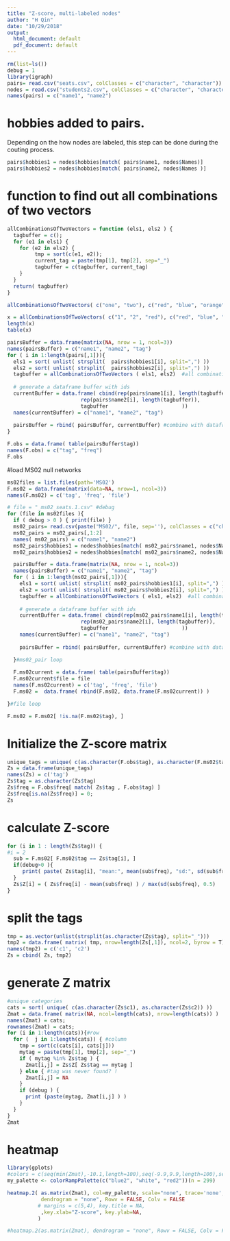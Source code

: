```yaml
---
title: "Z-score, multi-labeled nodes"
author: "H Qin"
date: "10/29/2018"
output:
  html_document: default
  pdf_document: default
---
```


```r
rm(list=ls())
debug = 1
library(igraph)
pairs= read.csv("seats.csv", colClasses = c("character", "character"))
nodes = read.csv("students2.csv", colClasses = c("character", "character", "character"))
names(pairs) = c("name1", "name2")
```

# hobbies added to pairs. 
Depending on the how nodes are labeled, this step can be done during the couting process. 

```r
pairs$hobbies1 = nodes$hobbies[match( pairs$name1, nodes$Names)]
pairs$hobbies2 = nodes$hobbies[match( pairs$name2, nodes$Names )]
```

# function to find out all combinations of two vectors
```r
allCombinationsOfTwoVectors = function (els1, els2 ) {
  tagbuffer = c();
  for (e1 in els1) {
    for (e2 in els2) {
         tmp = sort(c(e1, e2));
         current_tag = paste(tmp[1], tmp[2], sep="_")
         tagbuffer = c(tagbuffer, current_tag)
    }
  }
  return( tagbuffer)
}
```

```r
allCombinationsOfTwoVectors( c("one", "two"), c("red", "blue", "orange"))
```

```r
x = allCombinationsOfTwoVectors( c("1", "2", "red"), c("red", "blue", "orange", "2"))
length(x)
table(x)
```

```r
pairsBuffer = data.frame(matrix(NA, nrow = 1, ncol=3))
names(pairsBuffer) = c("name1", "name2", "tag")
for ( i in 1:length(pairs[,1])){
  els1 = sort( unlist( strsplit(  pairs$hobbies1[i], split=",") ))
  els2 = sort( unlist( strsplit(  pairs$hobbies2[i], split=",") ))
  tagbuffer = allCombinationsOfTwoVectors ( els1, els2)  #all combinations
  
  # generate a dataframe buffer with ids
  currentBuffer = data.frame( cbind(rep(pairs$name1[i], length(tagbuffer)), 
                        rep(pairs$name2[i], length(tagbuffer)), 
                        tagbuffer                        ))
  names(currentBuffer) = c("name1", "name2", "tag")
  
  pairsBuffer = rbind( pairsBuffer, currentBuffer) #combine with dataframe buffer
}

F.obs = data.frame( table(pairsBuffer$tag))
names(F.obs) = c("tag", "freq")
F.obs
```

#load MS02 null networks
```r
ms02files = list.files(path='MS02')
F.ms02 = data.frame(matrix(data=NA, nrow=1, ncol=3))
names(F.ms02) = c('tag', 'freq', 'file')

# file = "_ms02_seats.1.csv" #debug
for (file in ms02files ){
  if ( debug > 0 ) { print(file) }
  ms02_pairs= read.csv(paste("MS02/", file, sep=''), colClasses = c("character", "character"))
  ms02_pairs = ms02_pairs[,1:2]
  names( ms02_pairs) = c("name1", "name2")
  ms02_pairs$hobbies1 = nodes$hobbies[match( ms02_pairs$name1, nodes$Names)]
  ms02_pairs$hobbies2 = nodes$hobbies[match( ms02_pairs$name2, nodes$Names )]

  pairsBuffer = data.frame(matrix(NA, nrow = 1, ncol=3))
  names(pairsBuffer) = c("name1", "name2", "tag")
  for ( i in 1:length(ms02_pairs[,1])){
    els1 = sort( unlist( strsplit( ms02_pairs$hobbies1[i], split=",") ))
    els2 = sort( unlist( strsplit( ms02_pairs$hobbies2[i], split=",") ))
    tagbuffer = allCombinationsOfTwoVectors ( els1, els2)  #all combinations
  
    # generate a dataframe buffer with ids
    currentBuffer = data.frame( cbind(rep(ms02_pairs$name1[i], length(tagbuffer)), 
                        rep(ms02_pairs$name2[i], length(tagbuffer)), 
                        tagbuffer                        ))
    names(currentBuffer) = c("name1", "name2", "tag")
  
    pairsBuffer = rbind( pairsBuffer, currentBuffer) #combine with dataframe buffer

  }#ms02_pair loop
  
  F.ms02current = data.frame( table(pairsBuffer$tag))
  F.ms02current$file = file
  names(F.ms02current) = c('tag', 'freq', 'file')
  F.ms02 =  data.frame( rbind(F.ms02, data.frame(F.ms02current)) )

}#file loop

F.ms02 = F.ms02[ !is.na(F.ms02$tag), ]
```

# Initialize the Z-score matrix
```r
unique_tags = unique( c(as.character(F.obs$tag), as.character(F.ms02$tag)))
Zs = data.frame(unique_tags)
names(Zs) = c('tag')
Zs$tag = as.character(Zs$tag)
Zs$freq = F.obs$freq[ match( Zs$tag , F.obs$tag) ]
Zs$freq[is.na(Zs$freq)] = 0; 
Zs
```

# calculate Z-score
```r
for (i in 1 : length(Zs$tag)) {
#i = 2
  sub = F.ms02[ F.ms02$tag == Zs$tag[i], ]
  if(debug>0 ){
     print( paste( Zs$tag[i], "mean:", mean(sub$freq), "sd:", sd(sub$freq) ))  
  } 
  Zs$Z[i] = ( Zs$freq[i] - mean(sub$freq) ) / max(sd(sub$freq), 0.5) 
}
```

# split the tags
```r
tmp = as.vector(unlist(strsplit(as.character(Zs$tag), split="_")))
tmp2 = data.frame( matrix( tmp, nrow=length(Zs[,1]), ncol=2, byrow = T) ) #fix error, 20181031
names(tmp2) = c('c1', 'c2')
Zs = cbind( Zs, tmp2)
```

# generate Z matrix
```r
#unique categories
cats = sort( unique( c(as.character(Zs$c1), as.character(Zs$c2)) ))
Zmat = data.frame( matrix(NA, ncol=length(cats), nrow=length(cats)) )
names(Zmat) = cats; 
rownames(Zmat) = cats; 
for (i in 1:length(cats)){#row
  for (  j in 1:length(cats)) { #column
    tmp = sort(c(cats[i], cats[j]))
    mytag = paste(tmp[1], tmp[2], sep="_")
    if ( mytag %in% Zs$tag ) {
      Zmat[i,j] = Zs$Z[ Zs$tag == mytag ]
    } else { #tag was never found? !
      Zmat[i,j] = NA
    }
    if (debug ) {
      print (paste(mytag, Zmat[i,j] ) )
    }
  }
}
Zmat
```

# heatmap

```r
library(gplots)
#colors = c(seq(min(Zmat),-10.1,length=100),seq(-9.9,9.9,length=100),seq(10.1,max(Zmat),length=100))
my_palette <- colorRampPalette(c("blue2", "white", "red2"))(n = 299)

heatmap.2( as.matrix(Zmat), col=my_palette, scale="none", trace='none',
           dendrogram = "none", Rowv = FALSE, Colv = FALSE
          # margins = c(5,4), key.title = NA, 
           ,key.xlab="Z-score", key.ylab=NA,
          )

```


```r
#heatmap.2(as.matrix(Zmat), dendrogram = "none", Rowv = FALSE, Colv = FALSE)
```

